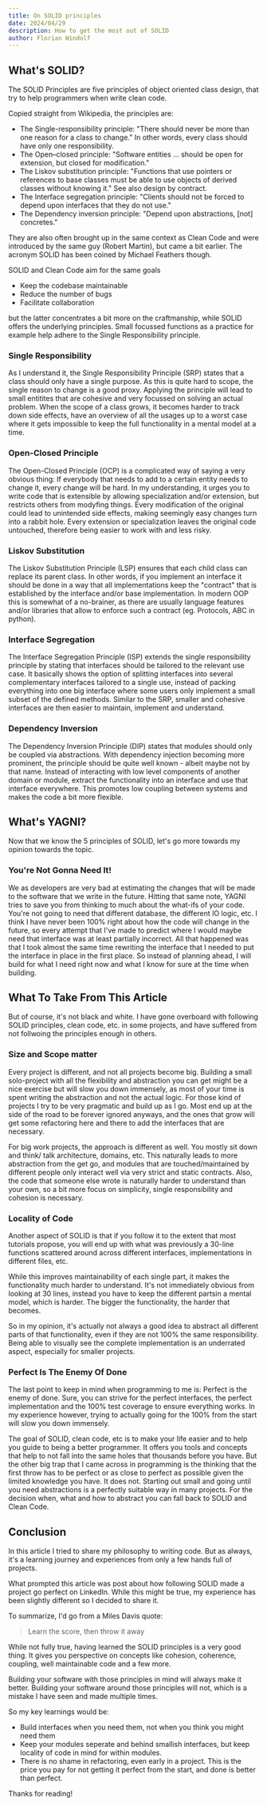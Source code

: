 ---
title: On SOLID principles
date: 2024/04/29
description: How to get the most out of SOLID
author: Florian Windolf
---


## What's SOLID?

The SOLID Principles are five principles of object oriented class design, that try to
help programmers when write clean code.

Copied straight from Wikipedia, the principles are:

- The Single-responsibility principle: "There should never be more than one reason for a class to change." In other words, every class should have only one responsibility.
- The Open–closed principle: "Software entities ... should be open for extension, but closed for modification."
- The Liskov substitution principle: "Functions that use pointers or references to base classes must be able to use objects of derived classes without knowing it." See also design by contract.
- The Interface segregation principle: "Clients should not be forced to depend upon interfaces that they do not use."
- The Dependency inversion principle: "Depend upon abstractions, [not] concretes."

They are also often brought up in the same context as Clean Code and were introduced by
the same guy (Robert Martin), but came a bit earlier. The acronym SOLID has been coined by
Michael Feathers though.

SOLID and Clean Code aim for the same goals

- Keep the codebase maintainable
- Reduce the number of bugs
- Facilitate collaboration

but the latter concentrates a bit more on the craftmanship, while SOLID offers the
underlying principles. Small focussed functions as a practice for example help adhere
to the Single Responsibility principle.

### Single Responsibility

As I understand it, the Single Responsibility Principle (SRP) states that a class should
only have a single purpose. As this is quite hard to scope, the single reason to change
is a good proxy.
Applying the principle will lead to small entitites that are cohesive and very focussed
on solving an actual problem. When the scope of a class grows, it becomes harder to
track down side effects, have an overview of all the usages up to a worst case where it
gets impossible to keep the full functionality in a mental model at a time.

### Open-Closed Principle

The Open-Closed Principle (OCP) is a complicated way of saying a very obvious thing: If
everybody that needs to add to a certain entity needs to change it, every change will be
hard. In my understanding, it urges you to write code that is extensible by allowing
specialization and/or extension, but restricts others from modyfing things.
Every modification of the original could lead to unintended side effects, making
seemingly easy changes turn into a rabbit hole. Every extension or specialization leaves
the original code untouched, therefore being easier to work with and less risky.

### Liskov Substitution

The Liskov Substitution Principle (LSP) ensures that each child class can replace its
parent class. In other words, if you implement an interface it should be done in a way
that all implementations keep the "contract" that is established by the interface and/or
base implementation. In modern OOP this is somewhat of a no-brainer, as there are usually
language features and/or libraries that allow to enforce such a contract (eg. Protocols,
ABC in python).

### Interface Segregation

The Interface Segregation Principle (ISP) extends the single responsibility principle
by stating that interfaces should be tailored to the relevant use case. It basically
shows the option of splitting interfaces into several complementary interfaces tailored
to a single use, instead of packing everything into one big interface where some
users only implement a small subset of the defined methods.
Similar to the SRP, smaller and cohesive interfaces are then easier to maintain,
implement and understand.

### Dependency Inversion

The Dependency Inversion Principle (DIP) states that modules should only be coupled
via abstractions. With dependency injection becoming more prominent, the principle
should be quite well known - albeit maybe not by that name. Instead of interacting
with low level components of another domain or module, extract the functionality into
an interface and use that interface everywhere. This promotes low coupling between
systems and makes the code a bit more flexible.


## What's YAGNI?

Now that we know the 5 principles of SOLID, let's go more towards my opinion towards
the topic.

### You're Not Gonna Need It!

We as developers are very bad at estimating the changes that will be made to the
software that we write in the future. Hitting that same note, YAGNI tries to save you
from thinking to much about the what-ifs of your code.
You're not going to need that different database, the different IO logic, etc. I think
I have never been 100% right about how the code will change in the future, so every
attempt that I've made to predict where I would maybe need that interface was at least
partially incorrect.
All that happened was that I took almost the same time rewriting the interface that I
needed to put the interface in place in the first place. So instead of planning ahead,
I will build for what I need right now and what I know for sure at the time when
building.

## What To Take From This Article

But of course, it's not black and white. I have gone overboard with following SOLID
principles, clean code, etc. in some projects, and have suffered from not follwoing the
principles enough in others.

### Size and Scope matter

Every project is different, and not all projects become big. Building a small solo-project
with all the flexibility and abstraction you can get might be a nice exercise but will
slow you down immensely, as most of your time is spent writing the abstraction and not
the actual logic. For those kind of projects I try to be very pragmatic and build up as
I go. Most end up at the side of the road to be forever ignored anyways, and the ones
that grow will get some refactoring here and there to add the interfaces that are
necessary.

For big work projects, the approach is different as well. You mostly sit down and think/
talk architecture, domains, etc. This naturally leads to more abstraction from the get
go, and modules that are touched/maintained by different people only interact well via
very strict and static contracts. Also, the code that someone else wrote is naturally
harder to understand than your own, so a bit more focus on simplicity, single
responsibility and cohesion is necessary.

### Locality of Code

Another aspect of SOLID is that if you follow it to the extent that most tutorials
propose, you will end up with what was previously a 30-line functions scattered around
across different interfaces, implementations in different files, etc.

While this improves maintainability of each single part, it makes the functionality
much harder to understand. It's not immediately obvious from looking at 30 lines, instead
you have to keep the different partsin a mental model, which is harder.
The bigger the functionality, the harder that becomes.

So in my opinion, it's actually not
always a good idea to abstract all different parts of that functionality, even if they
are not 100% the same responsibility. Being able to visually see the complete
implementation is an underrated aspect, especially for smaller projects.

### Perfect Is The Enemy Of Done

The last point to keep in mind when programming to me is: Perfect is the enemy of done.
Sure, you can strive for the perfect interfaces, the perfect implementation and the
100% test coverage to ensure everything works. In my experience however, trying to
actually going for the 100% from the start will slow you down immensely.

The goal of SOLID, clean code, etc is to make your life easier and to help you guide to
being a better programmer. It offers you tools and concepts that help to not fall into
the same holes that thousands before you have. But the other big trap that I came
across in programming is the thinking that the first throw has to be perfect or as close
to perfect as possible given the limited knowledge you have. It does not. Starting out
small and going until you need abstractions is a perfectly suitable way in many
projects. For the decision when, what and how to abstract you can fall back to SOLID
and Clean Code.

## Conclusion

In this article I tried to share my philosophy to writing code. But as always, it's
a learning journey and experiences from only a few hands full of projects.

What prompted this article was post about how following SOLID made a project go perfect
on LinkedIn. While this might be true, my experience has been slightly different so I
decided to share it.

To summarize, I'd go from a Miles Davis quote:

> Learn the score, then throw it away

While not fully true, having learned the SOLID principles is a very good thing. It gives
you perspective on concepts like cohesion, coherence, coupling, well maintainable code
and a few more.

Building your software with those principles in mind will always make it better.
Building your software around those principles will not, which is a mistake I have seen
and made multiple times.

So my key learnings would be:

- Build interfaces when you need them, not when you think you might need them
- Keep your modules seperate and behind smallish interfaces, but keep locality of code
in mind for within modules.
- There is no shame in refactoring, even early in a project. This is the price you pay
for not getting it perfect from the start, and done is better than perfect.


Thanks for reading!



